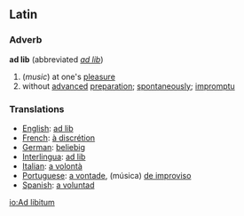== Latin==
===Adverb===
{{wikipedia}}
'''ad lib'''  (abbreviated ''[[ad lib]]'')
#(''music'') at one's [[pleasure]]
# without [[advance]]d [[preparation]]; [[spontaneously]]; [[impromptu]]
 
=== Translations === 
*[[English]]: [[ad lib]]
*[[French]]: [[à discrétion]] 
*[[German]]: [[beliebig]] 
*[[Interlingua]]: [[ad lib]] 
*[[Italian]]: [[a volontà]] 
*[[Portuguese]]: [[a vontade]], (música) [[de improviso]]
*[[Spanish]]: [[a voluntad]]

[[io:Ad libitum]]